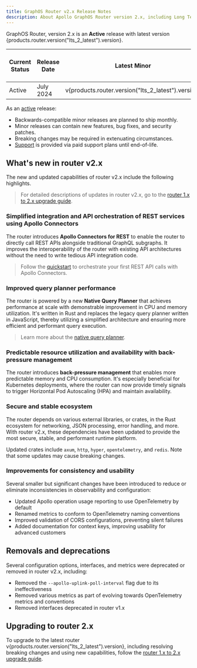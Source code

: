 ```yaml
---
title: GraphOS Router v2.x Release Notes
description: About Apollo GraphOS Router version 2.x, including Long Term Release (LTS) status, key features, and how to upgrade
---
```


GraphOS Router, version 2.x is an **Active** release with latest version {products.router.version("lts_2_latest").version}.

| Current Status | Release Date | Latest Minor | Active Date    | Maintenance Date | End of Life Date |
| -------------- | ------------ | ------------ | -------------- | ---------------- | ---------------- |
| Active    | July 2024  | v{products.router.version("lts_2_latest").version}  |  February 2025 | -     | -     |

As an [active](/graphos/reference/router-release-lifecycle#active) release:

- Backwards-compatible minor releases are planned to ship monthly.
- Minor releases can contain new features, bug fixes, and security patches.
- Breaking changes may be required in extenuating circumstances.
- [Support](https://www.apollographql.com/enterprise/support) is provided via paid support plans until end-of-life. 

## What's new in router v2.x

The new and updated capabilities of router v2.x include the following highlights.

> For detailed descriptions of updates in router v2.x, go to the [router 1.x to 2.x upgrade guide](/graphos/reference/upgrade/from-router-v1). 

### Simplified integration and API orchestration of REST services using Apollo Connectors

The router introduces **Apollo Connectors for REST** to enable the router to directly call REST APIs alongside traditional GraphQL subgraphs. It improves the interoperability of the router with existing API architectures without the need to write tedious API integration code.

> Follow the [quickstart](/graphos/get-started/guides/rest-quickstart) to orchestrate your first REST API calls with Apollo Connectors.

### Improved query planner performance

The router is powered by a new **Native Query Planner** that achieves performance at scale with demonstrable improvement in CPU and memory utilization. It's written in Rust and replaces the legacy query planner written in JavaScript, thereby utilizing a simplified architecture and ensuring more efficient and performant query execution.

> Learn more about the [native query planner](graphos/routing/query-planning/native-query-planner).

### Predictable resource utilization and availability with back-pressure management

The router introduces **back-pressure management** that enables more predictable memory and CPU consumption. It's especially beneficial for Kubernetes deployments, where the router can now provide timely signals to trigger Horizontal Pod Autoscaling (HPA) and maintain availability. 

### Secure and stable ecosystem

The router depends on various external libraries, or crates, in the Rust ecosystem for networking, JSON processing, error handling, and more. With router v2.x, these dependencies have been updated to provide the most secure, stable, and performant runtime platform. 

Updated crates include `axum`, `http`, `hyper`, `opentelemetry`, and `redis`. Note that some updates may cause breaking changes.

### Improvements for consistency and usability 

Several smaller but significant changes have been introduced to reduce or eliminate inconsistencies in observability and configuration:

- Updated Apollo operation usage reporting to use OpenTelemetry by default
- Renamed metrics to conform to OpenTelemetry naming conventions
- Improved validation of CORS configurations, preventing silent failures
- Added documentation for context keys, improving usability for advanced customers

## Removals and deprecations

Several configuration options, interfaces, and metrics were deprecated or removed in router v2.x, including:

- Removed the `--apollo-uplink-poll-interval` flag due to its ineffectiveness
- Removed various metrics as part of evolving towards OpenTelemetry metrics and conventions 
- Removed interfaces deprecated in router v1.x 

## Upgrading to router 2.x

To upgrade to the latest router v{products.router.version("lts_2_latest").version}, including resolving breaking changes and using new capabilities, follow the [router 1.x to 2.x upgrade guide](/graphos/reference/upgrade/from-router-v1).